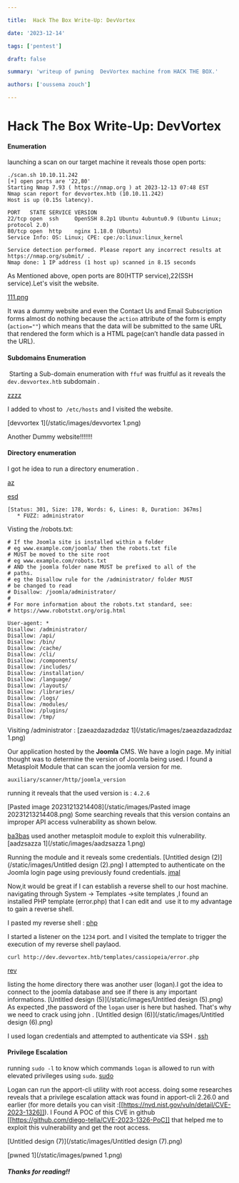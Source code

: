 ```yaml
---

title:  Hack The Box Write-Up: DevVortex

date: '2023-12-14'

tags: ['pentest']

draft: false

summary: 'writeup of pwning  DevVortex machine from HACK THE BOX.'

authors: ['oussema zouch']

---
```


 # Hack The Box Write-Up: DevVortex 

#### Enumeration 
launching a scan on our target machine it reveals those open ports:

```
./scan.sh 10.10.11.242
[+] open ports are '22,80' 
Starting Nmap 7.93 ( https://nmap.org ) at 2023-12-13 07:48 EST
Nmap scan report for devvortex.htb (10.10.11.242)
Host is up (0.15s latency).

PORT   STATE SERVICE VERSION
22/tcp open  ssh     OpenSSH 8.2p1 Ubuntu 4ubuntu0.9 (Ubuntu Linux; protocol 2.0)
80/tcp open  http    nginx 1.18.0 (Ubuntu)
Service Info: OS: Linux; CPE: cpe:/o:linux:linux_kernel

Service detection performed. Please report any incorrect results at https://nmap.org/submit/ .
Nmap done: 1 IP address (1 host up) scanned in 8.15 seconds

```

As Mentioned above, open ports are 80(HTTP service),22(SSH service).Let's visit the website. 

[111.png](/static/images/111.png)

It was a dummy website and even the  Contact Us and Email Subscription forms almost  do nothing because  the  `action` attribute of the form is empty (`action=""`) which means that the data will be submitted to the same URL that rendered the form which is a HTML page(can’t handle data passed in the URL).

#### Subdomains Enumeration
 Starting a Sub-domain enumeration with `ffuf`  was fruitful as it reveals the `dev.devvortex.htb` subdomain . 


[zzzz](/static/images/zzzz.png)


I added to vhost to  `/etc/hosts` and I visited the website.

[devvortex 1](/static/images/devvortex 1.png)


Another Dummy website!!!!!!!
#### Directory enumeration
I got he idea to run a directory enumeration .

[az](/static/images/az.png)


[esd](/static/images/esd.png)


 ```
 [Status: 301, Size: 178, Words: 6, Lines: 8, Duration: 367ms]
    * FUZZ: administrator

```
Visting  the /robots.txt: 

```
# If the Joomla site is installed within a folder
# eg www.example.com/joomla/ then the robots.txt file
# MUST be moved to the site root
# eg www.example.com/robots.txt
# AND the joomla folder name MUST be prefixed to all of the
# paths.
# eg the Disallow rule for the /administrator/ folder MUST
# be changed to read
# Disallow: /joomla/administrator/
#
# For more information about the robots.txt standard, see:
# https://www.robotstxt.org/orig.html

User-agent: *
Disallow: /administrator/
Disallow: /api/
Disallow: /bin/
Disallow: /cache/
Disallow: /cli/
Disallow: /components/
Disallow: /includes/
Disallow: /installation/
Disallow: /language/
Disallow: /layouts/
Disallow: /libraries/
Disallow: /logs/
Disallow: /modules/
Disallow: /plugins/
Disallow: /tmp/
```
Visiting /administrator :
[zaeazdazadzdaz 1](/static/images/zaeazdazadzdaz 1.png)

Our application hosted by the **Joomla** CMS. We have  a login page. My initial thought was to determine the version of Joomla being used. I found a Metasploit Module that can scan the joomla version for me. 

```
auxiliary/scanner/http/joomla_version
```
running it reveals that the used version is : `4.2.6`

[Pasted image 20231213214408](/static/images/Pasted image 20231213214408.png)
 Some searching reveals that this version contains an improper API access vulnerability as shown below.  

[ba3bas](/static/images/ba3bas.png)
used another metasploit module to exploit this  vulnerability.
[aadzsazza 1](/static/images/aadzsazza 1.png)

Running the module and it reveals some credentials. 
[Untitled design (2)](/static/images/Untitled design (2).png)
I attempted to authenticate on the Joomla login page using previously found credentials.
[jmal](/static/images/jmal.png)

Now,it would be great if  I can  establish a reverse shell to our host machine.
navigating through System -> Templates ->site templates ,I found an installed PHP template (error.php) that I can edit and  use it to my advantage to gain a reverse shell.

I pasted my reverse shell :
[php](/static/images/php.png)

I started a listener on the `1234` port. and I visited the template to trigger the execution of my reverse shell paylaod.

```
curl http://dev.devvortex.htb/templates/cassiopeia/error.php
```
[rev](/static/images/rev.png)

listing the home directory there was another user (logan).I got the idea to connect to the joomla  database and see if there is any important informations.
[Untitled design (5)](/static/images/Untitled design (5).png)
As expected ,the password of the `logan` user is here but hashed. That's why we need to crack  using john . 
[Untitled design (6)](/static/images/Untitled design (6).png)


I used  logan  credentials and attempted to  authenticate via SSH .
[ssh](/static/images/ssh.png)

#### Privilege Escalation

running `sudo -l` to know which commands `logan` is   allowed to run with elevated privileges using `sudo`.
[sudo](/static/images/sudo.png)

Logan can run  the apport-cli utility with root access.
doing some researches reveals that a privilege escalation attack was found in apport-cli 2.26.0 and earlier (for more details you can visit :[[https://nvd.nist.gov/vuln/detail/CVE-2023-1326]]).
I Found A  POC of this CVE in github [[https://github.com/diego-tella/CVE-2023-1326-PoC]] that helped me to exploit this vulnerability and  get the root access.

[Untitled design (7)](/static/images/Untitled design (7).png)




[pwned 1](/static/images/pwned 1.png)


##### Thanks for reading!!
